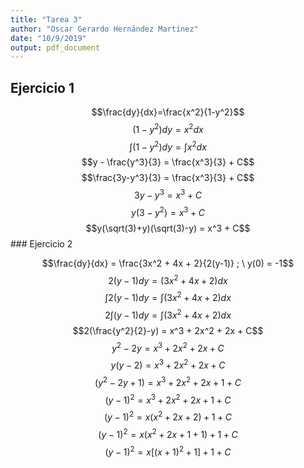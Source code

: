 ---
title: "Tarea 3"
author: "Oscar Gerardo Hernández Martínez"
date: "10/9/2019"
output: pdf_document
---

## Ejercicio 1

$$\frac{dy}{dx}=\frac{x^2}{1-y^2}$$
$$(1-y^2)dy = x^2dx$$
$$\int (1-y^2)dy = \int x^2 dx$$
$$y - \frac{y^3}{3} = \frac{x^3}{3} + C$$
$$\frac{3y-y^3}{3} = \frac{x^3}{3} + C$$
$$3y-y^3 = x^3 + C$$
$$y(3-y^2) = x^3 + C$$
$$y(\sqrt(3)+y)(\sqrt(3)-y) = x^3 + C$$
### Ejercicio 2

$$\frac{dy}{dx} = \frac{3x^2 + 4x + 2}{2(y-1)} ; \ y(0) = -1$$
$$2(y-1)dy = (3x^2 + 4x +2)dx$$
$$\int 2(y-1)dy = \int (3x^2 +4x +2)dx$$
$$2\int (y-1)dy = \int (3x^2 +4x +2)dx$$
$$2(\frac{y^2}{2}-y) = x^3 + 2x^2 + 2x + C$$
$$y^2 - 2y = x^3 + 2x^2 + 2x + C$$
$$y(y - 2) = x^3 + 2x^2 + 2x +C$$
$$(y^2 - 2y + 1) = x^3 + 2x^2 + 2x + 1 + C$$
$$(y-1)^2 = x^3 + 2x^2 + 2x + 1 + C$$
$$(y-1)^2 = x(x^2 + 2x + 2) + 1 + C$$
$$(y-1)^2 = x(x^2 + 2x + 1 + 1) + 1 + C$$
$$(y-1)^2 = x[(x+1)^2 +1] + 1 + C$$





